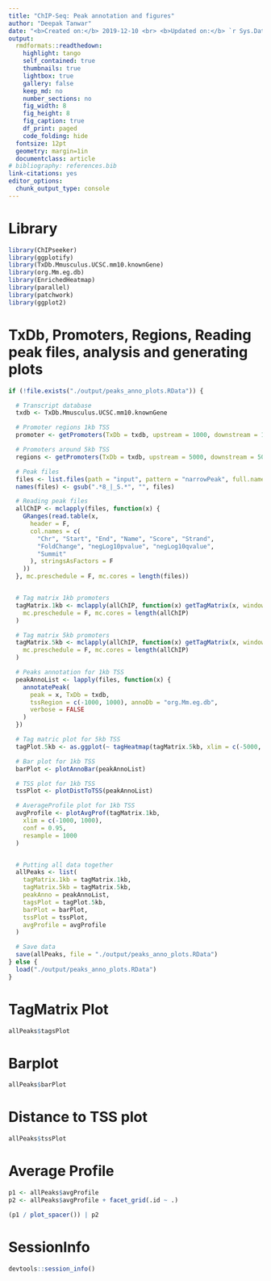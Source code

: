 ```yaml
---
title: "ChIP-Seq: Peak annotation and figures"
author: "Deepak Tanwar"
date: "<b>Created on:</b> 2019-12-10 <br> <b>Updated on:</b> `r Sys.Date()`"
output:
  rmdformats::readthedown:
    highlight: tango
    self_contained: true
    thumbnails: true
    lightbox: true
    gallery: false
    keep_md: no
    number_sections: no
    fig_width: 8
    fig_height: 8
    fig_caption: true
    df_print: paged
    code_folding: hide
  fontsize: 12pt
  geometry: margin=1in
  documentclass: article
# bibliography: references.bib
link-citations: yes
editor_options: 
  chunk_output_type: console
---
```


# Library
```r
library(ChIPseeker)
library(ggplotify)
library(TxDb.Mmusculus.UCSC.mm10.knownGene)
library(org.Mm.eg.db)
library(EnrichedHeatmap)
library(parallel)
library(patchwork)
library(ggplot2)
```

# TxDb, Promoters, Regions, Reading peak files, analysis and generating plots
```r
if (!file.exists("./output/peaks_anno_plots.RData")) {

  # Transcript database
  txdb <- TxDb.Mmusculus.UCSC.mm10.knownGene

  # Promoter regions 1kb TSS
  promoter <- getPromoters(TxDb = txdb, upstream = 1000, downstream = 1000)

  # Promoters around 5kb TSS
  regions <- getPromoters(TxDb = txdb, upstream = 5000, downstream = 5000)

  # Peak files
  files <- list.files(path = "input", pattern = "narrowPeak", full.names = T)
  names(files) <- gsub(".*8_|_S.*", "", files)

  # Reading peak files
  allChIP <- mclapply(files, function(x) {
    GRanges(read.table(x,
      header = F,
      col.names = c(
        "Chr", "Start", "End", "Name", "Score", "Strand",
        "FoldChange", "negLog10pvalue", "negLog10qvalue",
        "Summit"
      ), stringsAsFactors = F
    ))
  }, mc.preschedule = F, mc.cores = length(files))


  # Tag matrix 1kb promoters
  tagMatrix.1kb <- mclapply(allChIP, function(x) getTagMatrix(x, windows = promoter),
    mc.preschedule = F, mc.cores = length(allChIP)
  )

  # Tag matrix 5kb promoters
  tagMatrix.5kb <- mclapply(allChIP, function(x) getTagMatrix(x, windows = regions),
    mc.preschedule = F, mc.cores = length(allChIP)
  )

  # Peaks annotation for 1kb TSS
  peakAnnoList <- lapply(files, function(x) {
    annotatePeak(
      peak = x, TxDb = txdb,
      tssRegion = c(-1000, 1000), annoDb = "org.Mm.eg.db",
      verbose = FALSE
    )
  })

  # Tag matric plot for 5kb TSS
  tagPlot.5kb <- as.ggplot(~ tagHeatmap(tagMatrix.5kb, xlim = c(-5000, 5000), color = NULL))

  # Bar plot for 1kb TSS
  barPlot <- plotAnnoBar(peakAnnoList)

  # TSS plot for 1kb TSS
  tssPlot <- plotDistToTSS(peakAnnoList)

  # AverageProfile plot for 1kb TSS
  avgProfile <- plotAvgProf(tagMatrix.1kb,
    xlim = c(-1000, 1000),
    conf = 0.95,
    resample = 1000
  )


  # Putting all data together
  allPeaks <- list(
    tagMatrix.1kb = tagMatrix.1kb,
    tagMatrix.5kb = tagMatrix.5kb,
    peakAnno = peakAnnoList,
    tagsPlot = tagPlot.5kb,
    barPlot = barPlot,
    tssPlot = tssPlot,
    avgProfile = avgProfile
  )

  # Save data
  save(allPeaks, file = "./output/peaks_anno_plots.RData")
} else {
  load("./output/peaks_anno_plots.RData")
}
```


# TagMatrix Plot
```r
allPeaks$tagsPlot
```


# Barplot
```r
allPeaks$barPlot
```


# Distance to TSS plot
```r
allPeaks$tssPlot
```


# Average Profile
```r

p1 <- allPeaks$avgProfile
p2 <- allPeaks$avgProfile + facet_grid(.id ~ .)

(p1 / plot_spacer()) | p2
```


# SessionInfo
```r
devtools::session_info()
```
